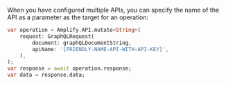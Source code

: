 When you have configured multiple APIs, you can specify the name of the API as a parameter as the target for an operation:

```dart
var operation = Amplify.API.mutate<String>(
    request: GraphQLRequest(
        document: graphQLDocumentString,
        apiName: '[FRIENDLY-NAME-API-WITH-API-KEY]',
    ),
);
var response = await operation.response;
var data = response.data;
```
